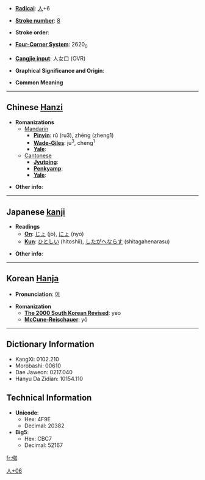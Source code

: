 * '''[[Wiktionary:Chinese radical index| Radical]]''': [[Wiktionary:Chinese radical index 人|人]]+6

* '''[[Wiktionary:Chinese total strokes index|Stroke number]]''': [[Wiktionary:Chinese total strokes index 8|8]]

* '''Stroke order''': 

* '''[[Wiktionary:Chinese four corner index|Four-Corner System]]''': 2620<sub>0</sub>

* '''[[Wiktionary:Chinese Cangjie index|Cangjie input]]''': 人女口 (OVR)

* '''Graphical Significance and Origin''': 

* '''Common Meaning'''

----

== Chinese [[Hanzi]] ==

* '''Romanizations'''
** [[Mandarin]]
*** '''[[Pinyin]]''': rǔ (ru3), zhēng (zheng1)
*** '''[[Wade-Giles]]''': ju<sup>3</sup>, cheng<sup>1</sup>
*** '''[[Yale]]''': 
**[[Cantonese]]
***'''[[Jyutping]]''':
***'''[[Penkyamp]]''': 
***'''[[Yale]]''': 

* '''Other info''': 

----

== Japanese [[kanji]] ==

* '''Readings'''
** '''[[On]]''': [[じょ]] (jo), [[にょ]] (nyo)
** '''[[Kun]]''': [[ひとしい]] (hitoshii), [[したがへならす]] (shitagahenarasu)

* '''Other info''':  

----

== Korean [[Hanja]] ==

* '''Pronunciation''': [[여]]

* '''Romanization'''
** '''[[The 2000 South Korean Revised Romanization|The 2000 South Korean Revised]]''': yeo
** '''[[McCune-Reischauer]]''': yŏ

----

== Dictionary Information ==

* KangXi: 0102.210
* Morobashi: 00610
* Dae Jaweon: 0217.040
* Hanyu Da Zidian: 10154.110

== Technical Information ==

* '''Unicode''':
** Hex: 4F9E
** Decimal: 20382
* '''Big5''':
** Hex: CBC7
** Decimal: 52167

[[Category:CJKV Character articles lacking a common meaning|人+06]]

[[fr:侞]]